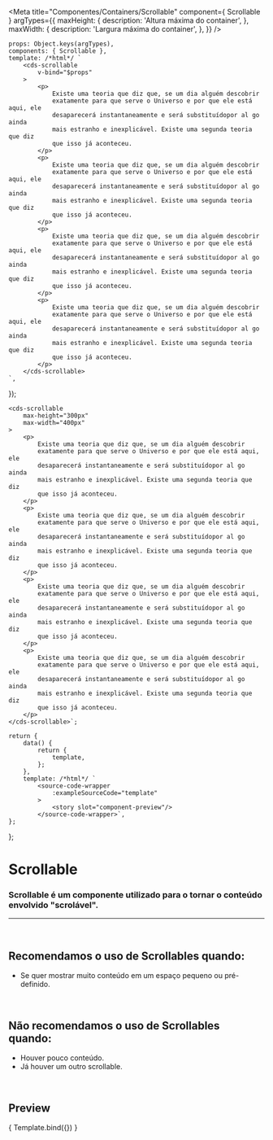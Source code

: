 
<Meta
	title="Componentes/Containers/Scrollable"
	component={ Scrollable }
	argTypes={{
		maxHeight: {
			description: 'Altura máxima do container',
		},
        maxWidth: {
			description: 'Largura máxima do container',
		},
	}}
/>

	props: Object.keys(argTypes),
	components: { Scrollable },
	template: /*html*/ `
		<cds-scrollable
			v-bind="$props" 
		>
			<p>
				Existe uma teoria que diz que, se um dia alguém descobrir 
				exatamente para que serve o Universo e por que ele está aqui, ele 
				desaparecerá instantaneamente e será substituídopor al go ainda 
				mais estranho e inexplicável. Existe uma segunda teoria que diz 
				que isso já aconteceu.
			</p>
			<p>
				Existe uma teoria que diz que, se um dia alguém descobrir 
				exatamente para que serve o Universo e por que ele está aqui, ele 
				desaparecerá instantaneamente e será substituídopor al go ainda 
				mais estranho e inexplicável. Existe uma segunda teoria que diz 
				que isso já aconteceu.
			</p>
			<p>
				Existe uma teoria que diz que, se um dia alguém descobrir 
				exatamente para que serve o Universo e por que ele está aqui, ele 
				desaparecerá instantaneamente e será substituídopor al go ainda 
				mais estranho e inexplicável. Existe uma segunda teoria que diz 
				que isso já aconteceu.
			</p>
			<p>
				Existe uma teoria que diz que, se um dia alguém descobrir 
				exatamente para que serve o Universo e por que ele está aqui, ele 
				desaparecerá instantaneamente e será substituídopor al go ainda 
				mais estranho e inexplicável. Existe uma segunda teoria que diz 
				que isso já aconteceu.
			</p>
		</cds-scrollable>
	`,
});

	<cds-scrollable
		max-height="300px"
        max-width="400px"
	>
		<p>
			Existe uma teoria que diz que, se um dia alguém descobrir 
			exatamente para que serve o Universo e por que ele está aqui, ele 
			desaparecerá instantaneamente e será substituídopor al go ainda 
			mais estranho e inexplicável. Existe uma segunda teoria que diz 
			que isso já aconteceu.
		</p>
		<p>
			Existe uma teoria que diz que, se um dia alguém descobrir 
			exatamente para que serve o Universo e por que ele está aqui, ele 
			desaparecerá instantaneamente e será substituídopor al go ainda 
			mais estranho e inexplicável. Existe uma segunda teoria que diz 
			que isso já aconteceu.
		</p>
		<p>
			Existe uma teoria que diz que, se um dia alguém descobrir 
			exatamente para que serve o Universo e por que ele está aqui, ele 
			desaparecerá instantaneamente e será substituídopor al go ainda 
			mais estranho e inexplicável. Existe uma segunda teoria que diz 
			que isso já aconteceu.
		</p>
		<p>
			Existe uma teoria que diz que, se um dia alguém descobrir 
			exatamente para que serve o Universo e por que ele está aqui, ele 
			desaparecerá instantaneamente e será substituídopor al go ainda 
			mais estranho e inexplicável. Existe uma segunda teoria que diz 
			que isso já aconteceu.
		</p>
	</cds-scrollable>`;

	return {
		data() {
			return {
				template,
			};
		},
		template: /*html*/ `
			<source-code-wrapper
				:exampleSourceCode="template"
			>
				<story slot="component-preview"/>
			</source-code-wrapper>`,
	};
};

# Scrollable

### Scrollable é um componente utilizado para o tornar o conteúdo envolvido "scrolável".
---
<br />

## Recomendamos o uso de Scrollables quando:
- Se quer mostrar muito conteúdo em um espaço pequeno ou pré-definido.

<br />

## Não recomendamos o uso de Scrollables quando:
- Houver pouco conteúdo.
- Já houver um outro scrollable.

<br />

## Preview

<Canvas>
	<Story
		name="Scrollable"
		decorators={[docsDecorator]}
		args={{
			maxHeight: '300px',
            maxWidth: '400px',
		}}
	>
		{ Template.bind({}) }
	</Story>
</Canvas>

<ArgsTable story="Scrollable" />

